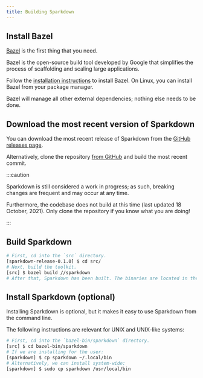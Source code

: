 ```yaml
---
title: Building Sparkdown
---
```


## Install Bazel

[Bazel](https://bazel.build/) is the first thing that you need.

Bazel is the open-source build tool developed by Google that simplifies
the process of scaffolding and scaling large applications.

Follow the [installation instructions](https://docs.bazel.build/versions/main/install.html) to install Bazel.
On Linux, you can install Bazel from your package manager.

Bazel will manage all other external dependencies; nothing else needs to be done.

## Download the most recent version of Sparkdown

You can download the most recent release of Sparkdown from the
[GitHub releases page](https://github.com/shrimpster00/sparkdown/releases).

Alternatively, clone the repository [from GitHub](https://github.com/shrimpster00/sparkdown) and build the most recent commit.

:::caution

Sparkdown is still considered a work in progress; as such, breaking changes are frequent and may occur at any time.

Furthermore, the codebase does not build at this time (last updated 18 October, 2021). Only clone the repository if you know what you are doing!

:::

## Build Sparkdown

```bash
# First, cd into the `src` directory.
[sparkdown-release-0.1.0] $ cd src/
# Next, build the toolkit.
[src] $ bazel build //sparkdown
# After that, Sparkdown has been built. The binaries are located in the `bazel-bin/` directory.
```

## Install Sparkdown (optional)

Installing Sparkdown is optional, but it makes it easy to use Sparkdown from the command line.

The following instructions are relevant for UNIX and UNIX-like systems:

```bash
# First, cd into the `bazel-bin/sparkdown` directory.
[src] $ cd bazel-bin/sparkdown
# If we are installing for the user:
[sparkdown] $ cp sparkdown ~/.local/bin
# Alternatively, we can install system-wide:
[sparkdown] $ sudo cp sparkdown /usr/local/bin
```
